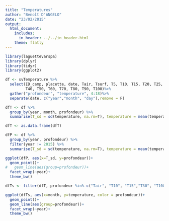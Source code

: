 ```yaml
---
title: "Temperatures"
author: "Benoît D'ANGELO"
date: "23/02/2015"
output:
  html_document:
    includes:
      in_header: ../../in_header.html
    theme: flatly
---
```

```r
library(laguettevarspa)
library(dplyr)
library(tidyr)
library(ggplot2)
```


```r
df <- svTemperature %>%
  select(ID_camp, placette, date, Tair, Tsurf, T5, T10, T15, T20, T25, T30,
         T40, T50, T60, T70, T80, T90, T100)%>%
  gather("profondeur", "temperature", 4:18)%>%
  separate(date, c("year","month", "day"),remove = F)

dfT <- df %>%
  group_by(year, month, profondeur) %>%
  summarise(T_sd = sd(temperature, na.rm=T), temperature = mean(temperature, na.rm=T))

dfT <- as.data.frame(dfT)
```

```r
dfP <- df %>%
  group_by(year, profondeur) %>%
  filter(year != 2015) %>%
  summarise(T_sd = sd(temperature, na.rm=T), temperature = mean(temperature, na.rm=T))

ggplot(dfP, aes(x=T_sd, y=profondeur))+
  geom_point()+
#   geom_line(aes(group=profondeur))+
  facet_wrap(~year)+
  theme_bw()
```

```r
dfTs <- filter(dfT, profondeur %in% c("Tair", "T10", "T15","T30", "T100") & year!=2015)

ggplot(dfTs, aes(x=month, y=temperature, color = profondeur))+
  geom_point()+
  geom_line(aes(group=profondeur))+
  facet_wrap(~year)+
  theme_bw()
```
